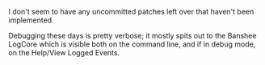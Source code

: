 {{MtpNav}}

I don't seem to have any uncommitted patches left over that haven't been implemented.

Debugging these days is pretty verbose; it mostly spits out to the Banshee LogCore which is visible both on the command line, and if in debug mode, on the Help/View Logged Events.